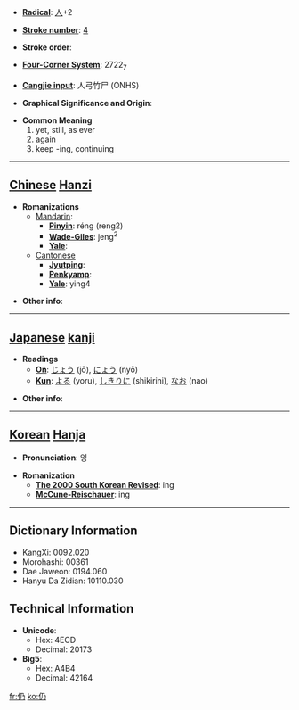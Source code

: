 * '''[[Wiktionary:Chinese radical index| Radical]]''': [[Wiktionary:Chinese radical index 人|人]]+2

* '''[[Wiktionary:Chinese total strokes index|Stroke number]]''': [[Wiktionary:Chinese total strokes index 4|4]]

* '''Stroke order''': 

* '''[[Wiktionary:Chinese four corner index|Four-Corner System]]''': 2722<sub>7</sub>

* '''[[Wiktionary:Chinese Cangjie index|Cangjie input]]''': 人弓竹尸 (ONHS)

* '''Graphical Significance and Origin''': 

* '''Common Meaning'''
*#yet, still, as ever
*# again
*# keep -ing, continuing


----

== [[Chinese]] [[Hanzi]] ==

* '''Romanizations'''
** [[Mandarin]]:
*** '''[[Pinyin]]''': réng (reng2)
*** '''[[Wade-Giles]]''': jeng<sup>2</sup>
*** '''[[Yale]]''': 
**[[Cantonese]]
***'''[[Jyutping]]''':
***'''[[Penkyamp]]''': 
***'''[[Yale]]''': ying4

* '''Other info''': 

----

== [[Japanese]] [[kanji]] ==

* '''Readings'''
** '''[[On]]''': [[じょう]] (jō), [[にょう]] (nyō)
** '''[[Kun]]''': [[よる]] (yoru), [[しきりに]] (shikirini), [[なお]] (nao)

* '''Other info''':  

----

== [[Korean]] [[Hanja]] ==

* '''Pronunciation''': 잉

* '''Romanization'''
** '''[[The 2000 South Korean Revised Romanization|The 2000 South Korean Revised]]''': ing
** '''[[McCune-Reischauer]]''': ing

----

== Dictionary Information ==

* KangXi: 0092.020
* Morohashi: 00361
* Dae Jaweon: 0194.060
* Hanyu Da Zidian: 10110.030

== Technical Information ==

* '''Unicode''':
** Hex: 4ECD
** Decimal: 20173
* '''Big5''':
** Hex: A4B4
** Decimal: 42164

[[fr:仍]]
[[ko:仍]]